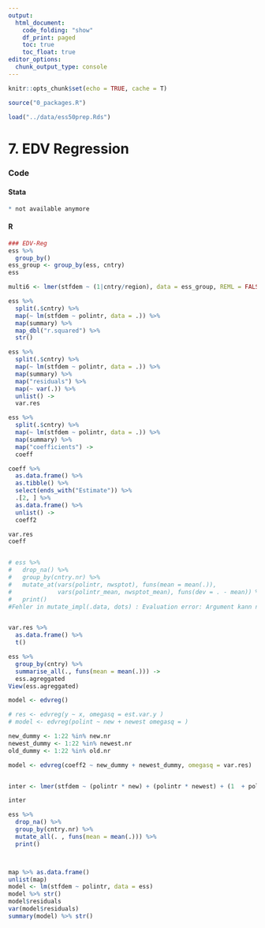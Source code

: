 ```yaml
---
output:
  html_document:
    code_folding: "show"
    df_print: paged
    toc: true
    toc_float: true
editor_options: 
  chunk_output_type: console
---
```


```r
knitr::opts_chunk$set(echo = TRUE, cache = T)

source("0_packages.R")

load("../data/ess50prep.Rds")
```

# 7. EDV Regression {.tabset}

### Code
#### Stata
```r
* not available anymore
```

#### R
```r
### EDV-Reg
ess %>% 
  group_by()
ess_group <- group_by(ess, cntry)
ess

multi6 <- lmer(stfdem ~ (1|cntry/region), data = ess_group, REML = FALSE)

ess %>%
  split(.$cntry) %>%
  map(~ lm(stfdem ~ polintr, data = .)) %>%
  map(summary) %>%
  map_dbl("r.squared") %>% 
  str()

ess %>%
  split(.$cntry) %>%
  map(~ lm(stfdem ~ polintr, data = .)) %>%
  map(summary) %>%
  map("residuals") %>% 
  map(~ var(.)) %>% 
  unlist() ->
  var.res

ess %>%
  split(.$cntry) %>%
  map(~ lm(stfdem ~ polintr, data = .)) %>%
  map(summary) %>%
  map("coefficients") ->
  coeff

coeff %>% 
  as.data.frame() %>% 
  as.tibble() %>% 
  select(ends_with("Estimate")) %>% 
  .[2, ] %>% 
  as.data.frame() %>% 
  unlist() ->
  coeff2

var.res
coeff


# ess %>%
#   drop_na() %>% 
#   group_by(cntry.nr) %>% 
#   mutate_at(vars(polintr, nwsptot), funs(mean = mean(.)), 
#             vars(polintr_mean, nwsptot_mean), funs(dev = . - mean)) %>% 
#   print()
#Fehler in mutate_impl(.data, dots) : Evaluation error: Argument kann nicht als logischer Wert interpretiert werden.


var.res %>% 
  as.data.frame() %>% 
  t()

ess %>% 
  group_by(cntry) %>% 
  summarise_all(., funs(mean = mean(.))) ->
  ess.agreggated
View(ess.agreggated)

model <- edvreg()

# res <- edvreg(y ~ x, omegasq = est.var.y )
# model <- edvreg(polint ~ new + newest omegasq = )

new_dummy <- 1:22 %in% new.nr
newest_dummy <- 1:22 %in% newest.nr
old_dummy <- 1:22 %in% old.nr

model <- edvreg(coeff2 ~ new_dummy + newest_dummy, omegasq = var.res)


inter <- lmer(stfdem ~ (polintr * new) + (polintr * newest) + (1  + polintr |cntry), data = ess, REML = FALSE)

inter

ess %>%
  drop_na() %>% 
  group_by(cntry.nr) %>% 
  mutate_all(. , funs(mean = mean(.))) %>% 
  print()



map %>% as.data.frame()
unlist(map)
model <- lm(stfdem ~ polintr, data = ess)
model %>% str()
model$residuals
var(model$residuals)
summary(model) %>% str()
```